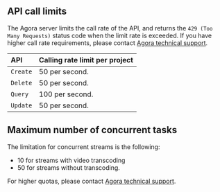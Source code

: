 ## API call limits

The Agora server limits the call rate of the <Vpd k="NAME" /> API, and returns the `429 (Too Many Requests)` status code when the limit rate is exceeded. If you have higher call rate requirements, please contact [Agora technical support](mailto:support@agora.io).

| API |	Calling rate limit per project |
|:----|:-----------------------------|
| `Create` | 50 per second. |
| `Delete` | 50 per second. |
| `Query` | 100 per second. |
| `Update` | 50 per second. |

## Maximum number of concurrent tasks

The limitation for concurrent streams is the following:

- 10 for streams with video transcoding
- 50 for streams without transcoding.

For higher quotas, please contact [Agora technical support](mailto:support@agora.io).